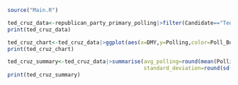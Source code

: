 ```r
source("Main.R")
```

```r
ted_cruz_data<-republican_party_primary_polling|>filter(Candidate=="Ted Cruz")|>mutate(Poll_Boundary=ifelse(State=="NULL","Nationwide",State))
print(ted_cruz_data)
```

```r
ted_cruz_chart<-ted_cruz_data|>ggplot(aes(x=DMY,y=Polling,color=Poll_Boundary))+geom_point(alpha=0.6)+geom_line()+scale_x_date(date_breaks="3 months")+labs(title="Ted Cruz",x="Date",y="Polling (%)")
print(ted_cruz_chart)
```

```r
ted_cruz_summary<-ted_cruz_data|>summarise(avg_polling=round(mean(Polling),digits=2),weighted_avg_polling=round(sum(Polling * Sample_Size/(sum(Sample_Size,na.rm=TRUE)),na.rm=TRUE),digits=2),
                                           standard_deviation=round(sd(Polling),digits=2),maximum_polling=max(Polling),minimum_polling=min(Polling),median_polling=median(Polling))
print(ted_cruz_summary) 
```

